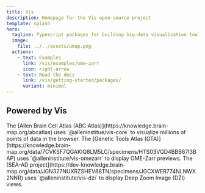 ```yaml
---
title: Vis
description: Homepage for the Vis open-source project
template: splash
hero:
  tagline: Typescript packages for building big-data visualization tools & components, with examples for a variety of common data types & formats. Built by the Allen Institute for Brain Science.
  image:
    file: ../../assets/umap.png
  actions:
    - text: Examples
      link: /vis/examples/ome-zarr
      icon: right-arrow
    - text: Read the docs
      link: /vis/getting-started/packages/
      variant: minimal
---
```



## Powered by Vis 

<CardGrid stagger>
	<Card title="ABC Atlas" icon="rocket">
		The [Allen Brain Cell Atlas (ABC Atlas)](https://knowledge.brain-map.org/abcatlas)
        uses `@alleninstitue/vis-core` to visualize millions of points of data in the browser.
	</Card>
	<Card title="GTA" icon="magnifier">
		The [Genetic Tools Atlas (GTA)](https://knowledge.brain-map.org/data/7CVKSF7QGAKIQ8LM5LC/specimens/HTS03VQD4BBB67I3BAP)
        uses `@alleninstitute/vis-omezarr` to display OME-Zarr previews.
	</Card>
	<Card title="DZI" icon="information">
		The [SEA-AD project](https://dev-knowledge.brain-map.org/data/JGN327NUXRZSHEV88TN/specimens/JGCXWER774NLNWX2NNR)
        uses `@alleninstitute/vis-dzi` to display Deep Zoom Image (DZI) views.
	</Card>
</CardGrid>
